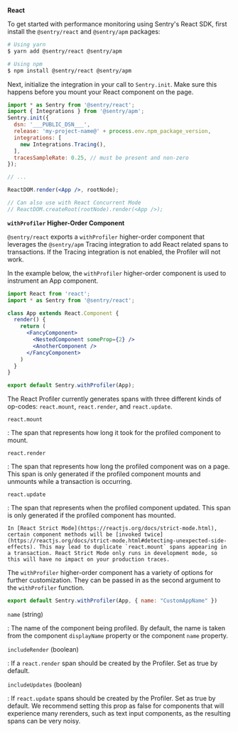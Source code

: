 
**React**

To get started with performance monitoring using Sentry's React SDK, first install the `@sentry/react` and `@sentry/apm` packages:

```bash
# Using yarn
$ yarn add @sentry/react @sentry/apm

# Using npm
$ npm install @sentry/react @sentry/apm
```

Next, initialize the integration in your call to `Sentry.init`. Make sure this happens before you mount your React component on the page.

```jsx
import * as Sentry from '@sentry/react';
import { Integrations } from '@sentry/apm';
Sentry.init({
  dsn: '___PUBLIC_DSN___',
  release: 'my-project-name@' + process.env.npm_package_version,
  integrations: [
    new Integrations.Tracing(),
  ],
  tracesSampleRate: 0.25, // must be present and non-zero
});

// ...

ReactDOM.render(<App />, rootNode);

// Can also use with React Concurrent Mode
// ReactDOM.createRoot(rootNode).render(<App />);
```

**`withProfiler` Higher-Order Component**

`@sentry/react` exports a `withProfiler` higher-order component that leverages the `@sentry/apm` Tracing integration to add React related spans to transactions. If the Tracing integration is not enabled, the Profiler will not work.

In the example below, the `withProfiler` higher-order component is used to instrument an App component.

```jsx
import React from 'react';
import * as Sentry from '@sentry/react';

class App extends React.Component {
  render() {
    return (
      <FancyComponent>
        <NestedComponent someProp={2} />
        <AnotherComponent />
      </FancyComponent>
    )
  }
}

export default Sentry.withProfiler(App);
```

The React Profiler currently generates spans with three different kinds of op-codes: `react.mount`, `react.render`, and `react.update`.

`react.mount`

: The span that represents how long it took for the profiled component to mount.

`react.render`

: The span that represents how long the profiled component was on a page. This span is only generated if the profiled component mounts and unmounts while a transaction is occurring.

`react.update`

: The span that represents when the profiled component updated. This span is only generated if the profiled component has mounted.

<Alert>
  <markdown>

    In [React Strict Mode](https://reactjs.org/docs/strict-mode.html), certain component methods will be [invoked twice](https://reactjs.org/docs/strict-mode.html#detecting-unexpected-side-effects). This may lead to duplicate `react.mount` spans appearing in a transaction. React Strict Mode only runs in development mode, so this will have no impact on your production traces.

  </markdown>
</Alert>

The `withProfiler` higher-order component has a variety of options for further customization. They can be passed in as the second argument to the `withProfiler` function.

```jsx
export default Sentry.withProfiler(App, { name: "CustomAppName" })
```

`name` (string)

: The name of the component being profiled. By default, the name is taken from the component `displayName` property or the component `name` property.

`includeRender` (boolean)

: If a `react.render` span should be created by the Profiler. Set as true by default.

`includeUpdates` (boolean)

: If `react.update` spans should be created by the Profiler. Set as true by default. We recommend setting this prop as false for components that will experience many rerenders, such as text input components, as the resulting spans can be very noisy.
